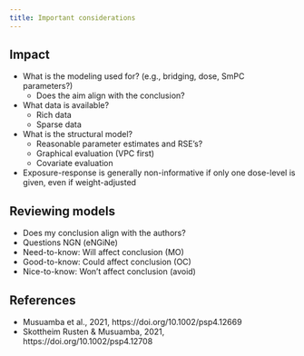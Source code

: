 ```yaml
---
title: Important considerations
---
```


## Impact

* What is the modeling used for? (e.g., bridging, dose, SmPC parameters?)
  * Does the aim align with the conclusion?
* What data is available?
  * Rich data
  * Sparse data
* What is the structural model?
  * Reasonable parameter estimates and RSE's?
  * Graphical evaluation (VPC first)
  * Covariate evaluation

* Exposure-response is generally non-informative if only one dose-level is given, even if weight-adjusted

## Reviewing models
* Does my conclusion align with the authors?
* Questions NGN (eNGiNe)
 * Need-to-know: Will affect conclusion (MO)
 * Good-to-know: Could affect conclusion (OC)
 * Nice-to-know: Won't affect conclusion (avoid)

## References

* Musuamba et al., 2021, https://doi.org/10.1002/psp4.12669
* Skottheim Rusten & Musuamba, 2021, https://doi.org/10.1002/psp4.12708
